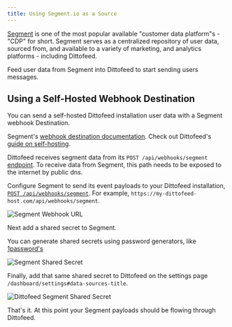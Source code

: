 ```yaml
---
title: Using Segment.io as a Source
---
```


[Segment](https://segment.com/) is one of the most popular available "customer data platform"s - "CDP" for short. Segment serves as a centralized repository of user data, sourced from, and available to a variety of marketing, and analytics platforms - including Dittofeed.

Feed user data from Segment into Dittofeed to start sending users messages.

## Using a Self-Hosted Webhook Destination

You can send a self-hosted Dittofeed installation user data with a Segment webhook Destination.

<Info>Segment's [webhook destination documentation](https://segment.com/docs/connections/destinations/catalog/webhooks/).</Info>
<Tip>Check out Dittofeed's [guide on self-hosting](/deployment/self-hosted).</Tip>

Dittofeed receives segment data from its `POST /api/webhooks/segment` [endpoint](/api-reference/endpoints/webhooks/segment). To receive data from Segment, this path needs to be exposed to the internet by public dns.

Configure Segment to send its event payloads to your Dittofeed installation, [`POST /api/webhooks/segment`](/api-reference/endpoints/webhooks/segment). For example, `https://my-dittofeed-host.com/api/webhooks/segment`.

![Segment Webhook URL](/images/segment-webhook-url.png)

Next add a shared secret to Segment.

<Tip> You can generate shared secrets using password generators, like [1password's](https://1password.com/password-generator/)</Tip>

![Segment Shared Secret](/images/segment-shared-secret.png)

Finally, add that same shared secret to Dittofeed on the settings page `/dashboard/settings#data-sources-title`.

![Dittofeed Segment Shared Secret](/images/dittofeed-segment-shared-secret.png)

That's it. At this point your Segment payloads should be flowing through Dittofeed.